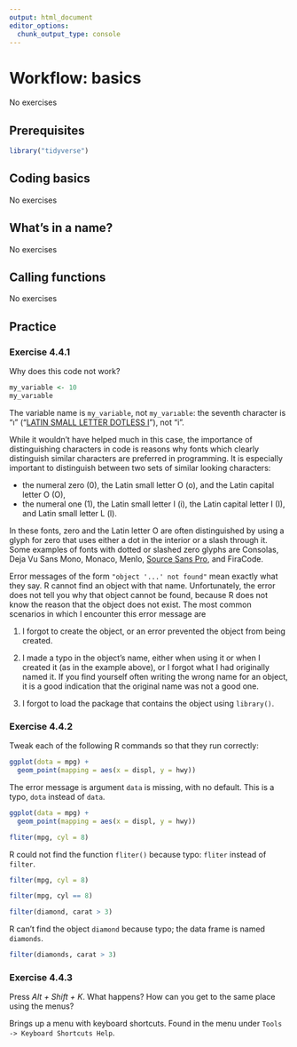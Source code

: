 ```yaml
---
output: html_document
editor_options:
  chunk_output_type: console
---
```

# Workflow: basics

No exercises

## Prerequisites

```r
library("tidyverse")
```

## Coding basics

No exercises

## What's in a name?

No exercises

## Calling functions

No exercises

## Practice

### Exercise <span class="exercise-number">4.4.1</span> {.unnumbered .exercise}

<div class="question">
Why does this code not work?

```r
my_variable <- 10
my_varıable
```
</div>

<div class="answer">

The variable name is `my_variable`, not `my_varıable`:
the seventh character is "ı" ("[LATIN SMALL LETTER DOTLESS I](https://en.wikipedia.org/wiki/Dotted_and_dotless_I)"), not "i".

While it wouldn't have helped much in this case, the importance of
distinguishing characters in code is reasons why fonts which clearly
distinguish similar characters are preferred in programming.
It is especially important to distinguish between two sets of similar looking characters:

-   the numeral zero (0), the Latin small letter O (o), and the Latin capital letter O (O),
-   the numeral one (1), the Latin small letter I (i), the Latin capital letter I (I), and Latin small letter L (l).

In these fonts, zero and the Latin letter O are often distinguished by using a glyph for zero that uses either a dot in the interior or a slash through it.
Some examples of fonts with dotted or slashed zero glyphs  are Consolas, Deja Vu Sans Mono, Monaco, Menlo, [Source Sans Pro](https://adobe-fonts.github.io/source-sans-pro/), and FiraCode.

Error messages of the form `"object '...' not found"` mean exactly what they say.
R cannot find an object with that name.
Unfortunately, the error does not tell you why that object cannot be found, because R does not know the reason that the object does not exist.
The most common scenarios in which I encounter this error message are

1.  I forgot to create the object, or an error prevented the object from being created.

1.  I made a typo in the object's name, either when using it or when I created it (as in the example above), or I forgot what I had originally named it.
    If you find yourself often writing the wrong name for an object,
    it is a good indication that the original name was not a good one.

1.  I forgot to load the package that contains the object using `library()`.

</div>

### Exercise <span class="exercise-number">4.4.2</span> {.unnumbered .exercise}

<div class="question">

Tweak each of the following R commands so that they run correctly:

</div>

<div class="answer">

```r
ggplot(dota = mpg) +
  geom_point(mapping = aes(x = displ, y = hwy))
```

The error message is argument `data` is missing, with no default. This is a typo, `dota` instead of `data`.

```r
ggplot(data = mpg) +
  geom_point(mapping = aes(x = displ, y = hwy))
```

```r
fliter(mpg, cyl = 8)
```

R could not find the function `fliter()` because typo: `fliter` instead of `filter`.

```r
filter(mpg, cyl = 8)
```

```r
filter(mpg, cyl == 8)
```

```r
filter(diamond, carat > 3)
```

R can't find the object `diamond` because typo; the data frame is named `diamonds`.

```r
filter(diamonds, carat > 3)
```

</div>

### Exercise <span class="exercise-number">4.4.3</span> {.unnumbered .exercise}

<div class="question">
Press *Alt + Shift + K*. What happens? How can you get to the same place using the menus?
</div>

<div class="answer">

Brings up a menu with keyboard shortcuts. Found in the menu under `Tools -> Keyboard Shortcuts Help`.

</div>
